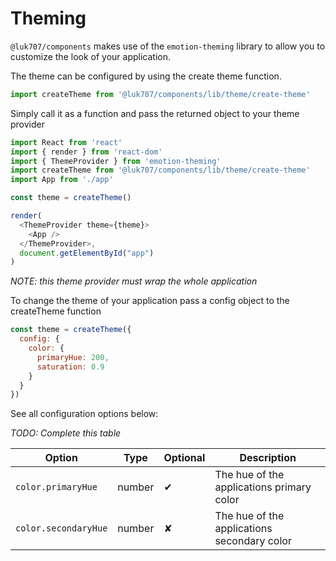 # Theming

`@luk707/components` makes use of the `emotion-theming` library to allow you to customize the look of your application.

The theme can be configured by using the create theme function.

```js
import createTheme from '@luk707/components/lib/theme/create-theme'
```

Simply call it as a function and pass the returned object to your theme provider

```js
import React from 'react'
import { render } from 'react-dom'
import { ThemeProvider } from 'emotion-theming'
import createTheme from '@luk707/components/lib/theme/create-theme'
import App from './app'

const theme = createTheme()

render(
  <ThemeProvider theme={theme}>
    <App />
  </ThemeProvider>,
  document.getElementById("app")
)
```

*NOTE: this theme provider must wrap the whole application*

To change the theme of your application pass a config object to the createTheme function

```js
const theme = createTheme({
  config: {
    color: {
      primaryHue: 200,
      saturation: 0.9
    }
  }
})
```

See all configuration options below:

*TODO: Complete this table*

| Option | Type | Optional | Description |
| --- | --- | --- | --- |
| `color.primaryHue` | number | ✔ | The hue of the applications primary color |
| `color.secondaryHue` | number | ✘ | The hue of the applications secondary color |
